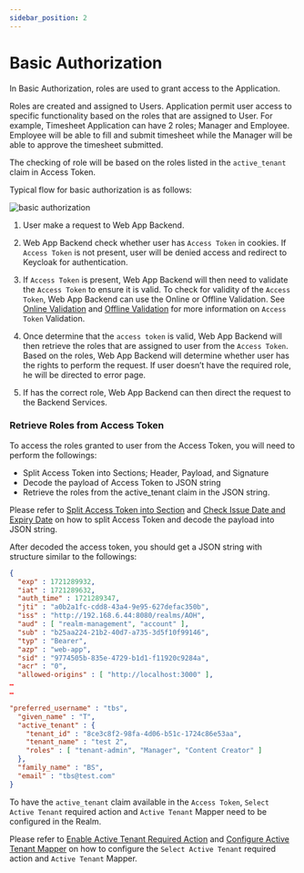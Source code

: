 ```yaml
---
sidebar_position: 2
---
```


# Basic Authorization

In Basic Authorization, roles are used to grant access to the Application.

Roles are created and assigned to Users. Application permit user access to specific functionality based on the roles
that are assigned to User. For example, Timesheet Application can have 2 roles; Manager and Employee. Employee will be
able to fill and submit timesheet while the Manager will be able to approve the timesheet submitted.

The checking of role will be based on the roles listed in the `active_tenant` claim in Access Token.

Typical flow for basic authorization is as follows:

![basic authorization](/img/modules/iams/development/authorization/basic/basic-authorization.png)

1. User make a request to Web App Backend.

2. Web App Backend check whether user has `Access Token` in cookies. If `Access Token` is not present, user will be
   denied access and redirect to Keycloak for authentication.

3. If `Access Token` is present, Web App Backend will then need to validate the `Access Token` to ensure it is valid.
   To check for validity of the `Access Token`, Web App Backend can use the Online or Offline Validation. See
   [Online Validation](../authentication/id-token-access-token-refresh-tokens.mdx#online-validation-using-userinfo-endpoint) and
   [Offline Validation](../authentication/id-token-access-token-refresh-tokens.mdx#offline-validation) for more
   information on `Access Token` Validation.

4. Once determine that the `access token` is valid, Web App Backend will then retrieve the roles that are assigned
   to user from the `Access Token`. Based on the roles, Web App Backend will determine whether user has the rights to
   perform the request. If user doesn’t have the required role, he will be directed to error page.

5. If has the correct role, Web App Backend can then direct the request to the Backend Services.

### Retrieve Roles from Access Token

To access the roles granted to user from the Access Token, you will need to perform the followings:

-   Split Access Token into Sections; Header, Payload, and Signature
-   Decode the payload of Access Token to JSON string
-   Retrieve the roles from the active_tenant claim in the JSON string.

Please refer to [Split Access Token into Section](../authentication/id-token-access-token-refresh-tokens.mdx#split-access-token-into-sections)
and [Check Issue Date and Expiry Date](../authentication/id-token-access-token-refresh-tokens.mdx#check-issue-date-and-expiry-date)
on how to split Access Token and decode the payload into JSON string.

After decoded the access token, you should get a JSON string with structure similar to the followings:

```json
{
  "exp" : 1721289932,
  "iat" : 1721289632,
  "auth_time" : 1721289347,
  "jti" : "a0b2a1fc-cdd8-43a4-9e95-627defac350b",
  "iss" : "http://192.168.6.44:8080/realms/AOH",
  "aud" : [ "realm-management", "account" ],
  "sub" : "b25aa224-21b2-40d7-a735-3d5f10f99146",
  "typ" : "Bearer",
  "azp" : "web-app",
  "sid" : "9774505b-835e-4729-b1d1-f11920c9284a",
  "acr" : "0",
  "allowed-origins" : [ "http://localhost:3000" ],
…
…

"preferred_username" : "tbs",
  "given_name" : "T",
  "active_tenant" : {
    "tenant_id" : "8ce3c8f2-98fa-4d06-b51c-1724c86e53aa",
    "tenant_name" : "test 2",
    "roles" : [ "tenant-admin", "Manager", "Content Creator" ]
  },
  "family_name" : "BS",
  "email" : "tbs@test.com"
}
```

To have the `active_tenant` claim available in the `Access Token`, `Select Active Tenant` required action and
`Active Tenant` Mapper need to be configured in the Realm.

Please refer to [Enable Active Tenant Required Action](../../configuration/manual-keycloak-realm-setup/required-actions.md#enable-select-active-tenant-required-action)
and [Configure Active Tenant Mapper](../../configuration/manual-keycloak-realm-setup/token-claims.md#configure-the-mapper)
on how to configure the `Select Active Tenant` required action and `Active Tenant` Mapper.